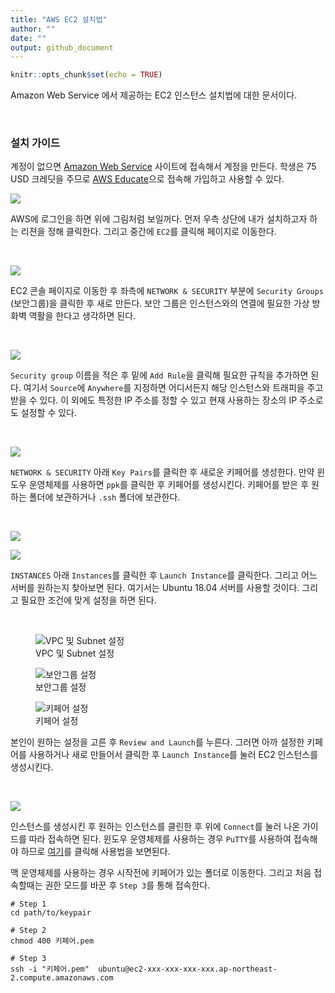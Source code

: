 ```yaml
---
title: "AWS EC2 설치법"
author: ""
date: ""
output: github_document
---
```


```r
knitr::opts_chunk$set(echo = TRUE)
```


Amazon Web Service 에서 제공하는 EC2 인스턴스 설치법에 대한 문서이다.  

<br>

### 설치 가이드  

계정이 없으면 [Amazon Web Service](https://aws.amazon.com/) 사이트에 접속해서 계정을 만든다.  학생은 75 USD 크레딧을 주므로 [AWS Educate](https://aws.amazon.com/education/awseducate/)으로 접속해 가입하고 사용할 수 있다. 


![](pics/ec2/one.png)  

AWS에 로그인을 하면 위에 그림처럼 보일꺼다. 먼저 우측 상단에 내가 설치하고자 하는 리젼을 정해 클릭한다. 그리고 중간에 `EC2`를 클릭해 페이지로 이동한다.


<br>


![](pics/ec2/two.png)  

EC2 콘솔 페이지로 이동한 후 좌측에 `NETWORK & SECURITY` 부분에 `Security Groups` (보안그룹)을 클릭한 후 새로 만든다. 보안 그룹은 인스턴스와의 연결에 필요한 가상 방화벽 역활을 한다고 생각하면 된다. 


<br>


![](pics/ec2/three.png)  

`Security group` 이름을 적은 후 밑에 `Add Rule`을 클릭해 필요한 규칙을 추가하면 된다. 여기서 `Source`에 `Anywhere`를 지정하면 어디서든지 해당 인스턴스와 트래피을 주고 받을 수 있다. 이 외에도 특정한 IP 주소를 정할 수 있고 현재 사용하는 장소의 IP 주소로도 설정할 수 있다.


<br>


![](pics/ec2/four.png)  

`NETWORK & SECURITY` 아래 `Key Pairs`를 클릭한 후 새로운 키페어를 생성한다. 만약 윈도우 운영체제를 사용하면 `ppk`를 클릭한 후 키페어를 생성시킨다. 키페어를 받은 후 원하는 폴더에 보관하거나 `.ssh` 폴더에 보관한다.


<br>


![](pics/ec2/five.png)  

![](pics/ec2/six.png)  

`INSTANCES` 아래 `Instances`를 클릭한 후 `Launch Instance`를 클릭한다. 그리고 어느 서버를 원하는지 찾아보면 된다. 여기서는 Ubuntu 18.04 서버를 사용할 것이다. 그리고 필요한 조건에 맞게 설정을 하면 된다.


<br>

![VPC 및 Subnet 설정](pics/ec2/seven.png)  

![보안그룹 설정](pics/ec2/eight.png)  

![키페어 설정](pics/ec2/nine.png)  

본인이 원하는 설정을 고른 후 `Review and Launch`를 누른다. 그러면 아까 설정한 키페어를 사용하거나 새로 만들어서 클릭한 후 `Launch Instance`를 눌러 EC2 인스턴스를 생성시킨다.


<br>


![](pics/ec2/ten.png)  

인스턴스를 생성시킨 후 원하는 인스턴스를 클린한 후 위에 `Connect`를 눌러 나온 가이드를 따라 접속하면 된다. 윈도우 운영체제를 사용하는 경우 `PuTTY`를 사용하여 접속해야 하므로 [여기](https://docs.aws.amazon.com/AWSEC2/latest/UserGuide/putty.html)를 클릭해 사용법을 보면된다. 

맥 운영체제를 사용하는 경우 시작전에 키페어가 있는 폴더로 이동한다. 그리고 처음 접속할때는 권한 모드를 바꾼 후 `Step 3`를 통해 접속한다.

```
# Step 1
cd path/to/keypair

# Step 2
chmod 400 키페어.pem

# Step 3
ssh -i "키페어.pem"  ubuntu@ec2-xxx-xxx-xxx-xxx.ap-northeast-2.compute.amazonaws.com

```